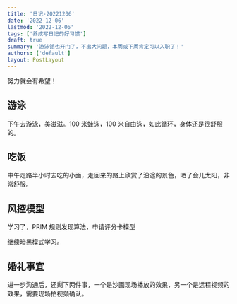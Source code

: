 ```yaml
---
title: '日记-20221206'
date: '2022-12-06'
lastmod: '2022-12-06'
tags: ['养成写日记的好习惯']
draft: true
summary: '游泳馆也开门了，不出大问题，本周或下周肯定可以入职了！'
authors: ['default']
layout: PostLayout
---
```


努力就会有希望！

## 游泳

下午去游泳，美滋滋。100 米蛙泳，100 米自由泳，如此循环，身体还是很舒服的。

## 吃饭

中午走路半小时去吃的小面，走回来的路上欣赏了沿途的景色，晒了会儿太阳，非常舒服。

## 风控模型

学习了，PRIM 规则发现算法，申请评分卡模型

继续暗黑模式学习。

## 婚礼事宜

进一步沟通后，还剩下两件事，一个是沙画现场播放的效果，另一个是远程视频的效果，需要现场拍视频确认。
